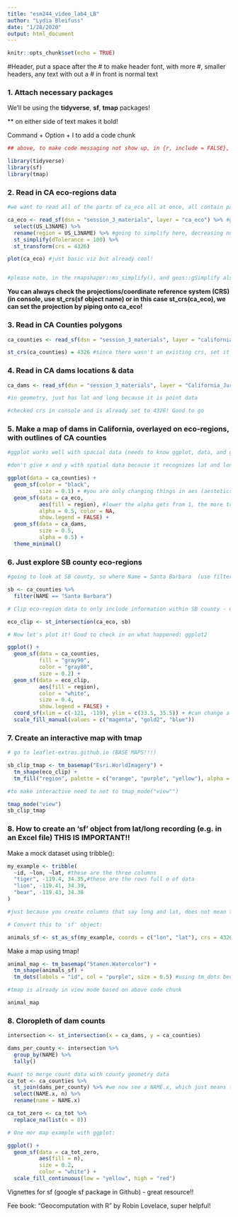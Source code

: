 ```yaml
---
title: "esm244_video_lab4_LB"
author: "Lydia Bleifuss"
date: "1/28/2020"
output: html_document
---
```


```r
knitr::opts_chunk$set(echo = TRUE)

```

#Header, put a space after the # to make header font, with more #, smaller headers, any text with out a # in front is normal text

### 1. Attach necessary packages

We'll be using the **tidyverse**, **sf**, **tmap** packages! 

** on either side of text makes it bold!

Command + Option + I to add a code chunk

```r
## above, to make code messaging not show up, in {r, include = FALSE}, now nothign from this code chunk shows up, messages = FALSE, and echo = FALSE area also helpful (also can look at Help, Rmarkdown cheat sheet to see these different options)

library(tidyverse)
library(sf)
library(tmap)
```

### 2. Read in CA eco-regions data

```r
#we want to read all of the parts of ca_eco all at once, all contain parts of spatial data, need read_sf package!

ca_eco <- read_sf(dsn = "session_3_materials", layer = "ca_eco") %>% #geometry column looks like a disaster but contains all the needed spatial data (polygons, points, etc) and it is sticky (it holds onto/is retained no matter what cleaning/organizing you are doing)
  select(US_L3NAME) %>% 
  rename(region = US_L3NAME) %>% #going to simplify here, decreasing number of nodes that make up the outline of each polygon (probablyl would not do this in reality, will run faster in the lab)
  st_simplify(dTolerance = 100) %>% 
  st_transform(crs = 4326)

plot(ca_eco) #just basic viz but already cool! 


#please note, in the rmapshaper::ms_simplify(), and geos::gSimplify also reshape polygons, there are options 
```

**You can always check the projections/coordinate reference system (CRS) (in console, use st_crs(sf object name) or in this case st_crs(ca_eco), we can set the projection by piping onto ca_eco!** 

### 3. Read in CA Counties polygons

```r

ca_counties <- read_sf(dsn = "session_3_materials", layer = "california_county_shape_file")

st_crs(ca_counties) = 4326 #since there wasn't an existing crs, set it to be 4326


```

### 4. Read in CA dams locations & data

```r

ca_dams <- read_sf(dsn = "session_3_materials", layer = "California_Jurisdictional_Dams")

#in geometry, just has lat and long because it is point data

#checked crs in console and is already set to 4326! Good to go 
```

### 5. Make a map of dams in California, overlayed on eco-regions, with outlines of CA counties 

```r
#ggplot works well with spacial data (needs to know ggplot, data, and geometry to produce)

#don't give x and y with spatial data because it recognizes lat and long from geometry column 

ggplot(data = ca_counties) +
  geom_sf(color = "black",
          size = 0.1) + #you are only changing things in aes (aestetics) when they depend on a a specific variable in the dataset 
  geom_sf(data = ca_eco,
          aes(fill = region), #lower the alpha gets from 1, the more transparent it will be, color is for the outlines and with NA there is no outline
          alpha = 0.5, color = NA,
          show.legend = FALSE) +
  geom_sf(data = ca_dams,
          size = 0.5,
          alpha = 0.5) +
  theme_minimal()
```

### 6. Just explore SB county eco-regions

```r
#going to look at SB county, so where Name = Santa Barbara  (use filter to keep based on rows)

sb <- ca_counties %>% 
  filter(NAME == "Santa Barbara")

# Clip eco-region data to only include information within SB county - use st_intersection() 

eco_clip <- st_intersection(ca_eco, sb)

# Now let's plot it! Good to check in on what happened: ggplot2

ggplot() +
  geom_sf(data = ca_counties, 
          fill = "gray90", 
          color = "gray80",
          size = 0.2) +
  geom_sf(data = eco_clip,
          aes(fill = region),
          color = "white",
          size = 0.4,
          show.legend = FALSE) +
  coord_sf(xlim = c(-121, -119), ylim = c(33.5, 35.5)) + #can change a lot with coord_sf 
  scale_fill_manual(values = c("magenta", "gold2", "blue")) 
```


### 7. Create an interactive map with tmap

```r
# go to leaflet-extras.github.io (BASE MAPS!!!)

sb_clip_tmap <- tm_basemap("Esri.WorldImagery") +
  tm_shape(eco_clip) + 
  tm_fill("region", palette = c("orange", "purple", "yellow"), alpha = 0.5)

#to make interactive need to net to tmap_mode("view"")

tmap_mode("view")
sb_clip_tmap

```

### 8. How to create an 'sf' object from lat/long recording (e.g. in an Excel file) THIS IS IMPORTANT!! 

Make a mock dataset using tribble():

```r

my_example <- tribble(
  ~id, ~lon, ~lat, #these are the three columns
  "tiger", -119.4, 34.35,#these are the rows full o of data 
  "lion", -119.41, 34.39,
  "bear", -119.43, 34.38
)

#just because you create columns that say long and lat, does not mean that r knows it's spatial, you have to tell it! 

# Convert this to 'sf' object:

animals_sf <- st_as_sf(my_example, coords = c("lon", "lat"), crs = 4326) #now, r has created the geometry column with the lat and long coords! 

```

Make a map using tmap!

```r

animal_map <- tm_basemap("Stamen.Watercolor") +
  tm_shape(animals_sf) +
  tm_dots(labels = "id", col = "purple", size = 0.5) #using tm_dots because they are points

#tmap is already in view mode based on above code chunk

animal_map

```


### 8. Cloropleth of dam counts

```r

intersection <- st_intersection(x = ca_dams, y = ca_counties)

dams_per_county <- intersection %>% 
  group_by(NAME) %>% 
  tally()

#want to merge count data with county geometry data 
ca_tot <- ca_counties %>% 
  st_join(dams_per_county) %>% #we now see a NAME.x, which just means that it didn't want to copy over teh othr name column because they were slightly different
  select(NAME.x, n) %>% 
  rename(name = NAME.x)

ca_tot_zero <- ca_tot %>% 
  replace_na(list(n = 0))

# One mor map example with ggplot:

ggplot() +
  geom_sf(data = ca_tot_zero,
          aes(fill = n),
          size = 0.2,
          color = "white") +
  scale_fill_continuous(low = "yellow", high = "red")

```

Vignettes for sf (google sf package in Github) - great resource!!

Fee book: "Geocomputation with R" by Robin Lovelace, super helpful!

